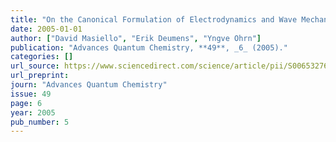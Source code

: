 ```yaml
---
title: "On the Canonical Formulation of Electrodynamics and Wave Mechanics"
date: 2005-01-01
author: ["David Masiello", "Erik Deumens", "Yngve Ohrn"]
publication: "Advances Quantum Chemistry, **49**, _6_ (2005)."
categories: []
url_source: https://www.sciencedirect.com/science/article/pii/S0065327605490061
url_preprint: 
journ: "Advances Quantum Chemistry"
issue: 49
page: 6
year: 2005
pub_number: 5
---
```


